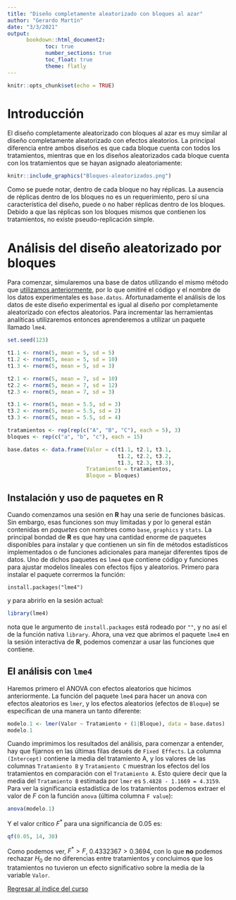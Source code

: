 ```yaml
---
title: "Diseño completamente aleatorizado con bloques al azar"
author: "Gerardo Martín"
date: "3/3/2021"
output: 
      bookdown::html_document2:
            toc: true 
            number_sections: true
            toc_float: true
            theme: flatly
---
```


```r
knitr::opts_chunk$set(echo = TRUE)
```

# Introducción

El diseño completamente aleatorizado con bloques al azar es muy similar al diseño completamente aleatorizado con efectos aleatorios. La principal diferencia entre ambos diseños es que cada bloque cuenta con todos los tratamientos, mientras que en los diseños aleatorizados cada bloque cuenta con los tratamientos que se hayan asignado aleatoriamente:

```r
knitr::include_graphics("Bloques-aleatorizados.png")
```

Como se puede notar, dentro de cada bloque no hay réplicas. La ausencia de réplicas dentro de los bloques no es un requerimiento, pero sí una característica del diseño, puede o no haber réplicas dentro de los bloques. Debido a que las réplicas son los bloques mismos que contienen los tratamientos, no existe pseudo-replicación simple.

# Análisis del diseño aleatorizado por bloques

Para comenzar, simularemos una base de datos utilizando el mismo método que [utilizamos anteriormente](../Unidad 2-ANOVA I/Diseño-efect-aleat.html), por lo que omitiré el código y el nombre de los datos experimentales es `base.datos`. Afortunadamente el análisis de los datos de este diseño experimental es igual al diseño por completamente aleatorizado con efectos aleatorios. Para incrementar las herramientas analíticas utilizaremos entonces aprenderemos a utilizar un paquete llamado `lme4`.

```r
set.seed(123)

t1.1 <- rnorm(5, mean = 5, sd = 5)
t1.2 <- rnorm(5, mean = 5, sd = 10)
t1.3 <- rnorm(5, mean = 5, sd = 3)

t2.1 <- rnorm(5, mean = 7, sd = 10)
t2.2 <- rnorm(5, mean = 7, sd = 12)
t2.3 <- rnorm(5, mean = 7, sd = 3)

t3.1 <- rnorm(5, mean = 5.5, sd = 3)
t3.2 <- rnorm(5, mean = 5.5, sd = 2)
t3.3 <- rnorm(5, mean = 5.5, sd = 4)

tratamientos <- rep(rep(c("A", "B", "C"), each = 5), 3)
bloques <- rep(c("a", "b", "c"), each = 15)

base.datos <- data.frame(Valor = c(t1.1, t2.1, t3.1,
                                   t1.2, t2.2, t3.2,
                                   t1.3, t2.3, t3.3),
                         Tratamiento = tratamientos,
                         Bloque = bloques)
```

## Instalación y uso de paquetes en **R**

Cuando comenzamos una sesión en **R** hay una serie de funciones básicas. Sin embargo, esas funciones son muy limitadas y por lo general están contenidas en *paquetes* con nombres como `base`, `graphics` y `stats`. La principal bondad de **R** es que hay una cantidad enorme de paquetes disponibles para instalar y que contienen un sin fín de métodos estadísticos implementados o de funciones adicionales para manejar diferentes tipos de datos. Uno de dichos paquetes es `lme4` que contiene código y funciones para ajustar modelos lineales con efectos fijos y aleatorios. Primero para instalar el paquete corrermos la función:

`install.packages("lme4")`

y para abrirlo en la sesión actual:

```r
library(lme4)
```

nota que le argumento de `install.packages` está rodeado por `""`, y no así el de la función nativa `library`. Ahora, una vez que abrimos el paquete `lme4` en la sesión interactiva de **R**, podemos comenzar a usar las funciones que contiene. 

## El análisis con `lme4`

Haremos primero el ANOVA con efectos aleatorios que hicimos anteriormente. La función del paquete `lme4` para hacer un anova con efectos aleatorios es `lmer`, y los efectos aleatorios (efectos de `Bloque`) se especifican de una manera un tanto diferente:

```r
modelo.1 <- lmer(Valor ~ Tratamiento + (1|Bloque), data = base.datos)
modelo.1
```
Cuando imprimimos los resultados del análisis, para comenzar a entender, hay que fijarnos en las últimas filas desués de `Fixed Effects`. La columna `(Intercept)` contiene la media del tratamiento A, y los valores de las columnas `Tratamiento B` y `Tratamiento C` muestran los efectos del los tratamientos en comparación con el `Tratamiento A`. Esto quiere decir que la media del `Tratamiento B` estimada por `lmer` es `5.4828 - 1.1669 = 4.3159`. Para ver la significancia estadística de los tratamientos podemos extraer el valor de $F$ con la función `anova` (última columna `F value`):

```r
anova(modelo.1)
```

Y el valor crítico $F^*$ para una significancia de 0.05 es:

```r
qf(0.05, 14, 30)
```

Como podemos ver, $F^* > F$, $0.4332367 > 0.3694$, con lo que **no** podemos rechazar $H_0$ de no diferencias entre tratamientos y concluimos que los tratamientos no tuvieron un efecto significativo sobre la media de la variable `Valor`.

[Regresar al índice del curso](../index.html)

